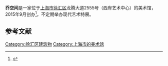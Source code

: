 '''乔空间'''是一家位于[[上海市|上海市]][[徐汇区|徐汇区]]龙腾大道2555号（西岸艺术中心）的美术馆，2015年9月创办<ref>{{cite news|author1=孙伶|title=乔志兵：我藏我爱，无关市场|url=http://epaper.21jingji.com/html/2015-09/14/content_1345.htm|accessdate=2016-10-05|publisher=[[21世纪经济报道|21世纪经济报道]]|date=2015-09-14|archive-date=2019-02-21|archive-url=https://web.archive.org/web/20190221111035/http://epaper.21jingji.com/html/2015-09/14/content_1345.htm|dead-url=no}}</ref>。不定期举办现代艺术特展。

== 参考文献 ==
{{reflist}}

[[Category:徐汇区建筑物|Category:徐汇区建筑物]]
[[Category:上海市的美术馆|Category:上海市的美术馆]]
{{Museum-stub}}